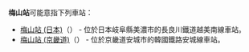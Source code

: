 {{NoteTA
|T=zh-hans:梅山站;zh-hk:梅山站;zh-tw:梅山車站;
|1=zh-hans:梅山站;zh-hk:梅山站;zh-tw:梅山車站;
}}
'''梅山站'''可能意指下列車站：

* [[梅山站_(日本)|梅山站 (日本)]]（{{jpn|j=梅山駅|hg=うめやまえき}}） - 位於日本岐阜縣美濃市的長良川鐵道越美南線車站。
* [[梅山站_(京畿道)|梅山站 (京畿道)]]（{{kor|諺=매산역|漢=梅山驛|羅=Maesan yeok|f=y}}） - 位於京畿道安城市的韓國鐵路安城線車站。

{{disambig|Cat=三字車站名消歧義}}